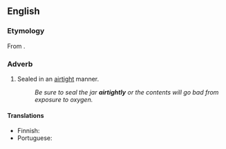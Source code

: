==English==

===Etymology===
From {{suffix|airtight|ly|lang=en}}.

===Adverb===
{{en-adv}}

# Sealed in an [[airtight]] manner.
#: ''Be sure to seal the jar '''airtightly''' or the contents will go bad from exposure to oxygen.''

====Translations====
{{trans-top|in an airtight manner}}
* Finnish: {{t|fi|ilmatiiviisti}}
* Portuguese: {{t+|pt|hermeticamente}}
{{trans-mid}}
{{trans-bottom}}